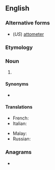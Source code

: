 {{also|attomètre|atto-metre}}
==English==

===Alternative forms===
* (''US'') [[attometer]]

===Etymology===
{{prefix|en|atto|metre}}

===Noun===
{{en-noun}}

# {{SI-unit|atto|metre|length|lang=en}}

====Synonyms====
* {{l|en|am}}

====Translations====
{{trans-top|10<sup>-18</sup> metres}}
* French: {{t+|fr|attomètre|m}}
* Italian: {{t|it|attometro|m}}
{{trans-mid}}
* Malay: {{t|ms|atometer}}
* Russian: {{t+|ru|атто́метр|m}}
{{trans-bottom}}

===Anagrams===
* {{anagrams|en|a=aeemorttt|atto-meter|attometer}}